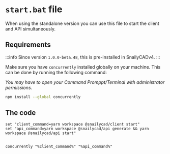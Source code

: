# `start.bat` file

When using the standalone version you can use this file to start the client and API simultaneously.

## Requirements

:::info
Since version `1.0.0-beta.48`, this is pre-installed in SnailyCADv4.
:::

Make sure you have `concurrently` installed globally on your machine. This can be done by running the following command:

_You may have to open your Command Promppt/Terminal with administrator permissions._

```bash
npm install --global concurrently
```

## The code

```batch
set "client_command=yarn workspace @snailycad/client start"
set "api_command=yarn workspace @snailycad/api generate && yarn workspace @snailycad/api start"


concurrently "%client_command%" "%api_command%"
```

